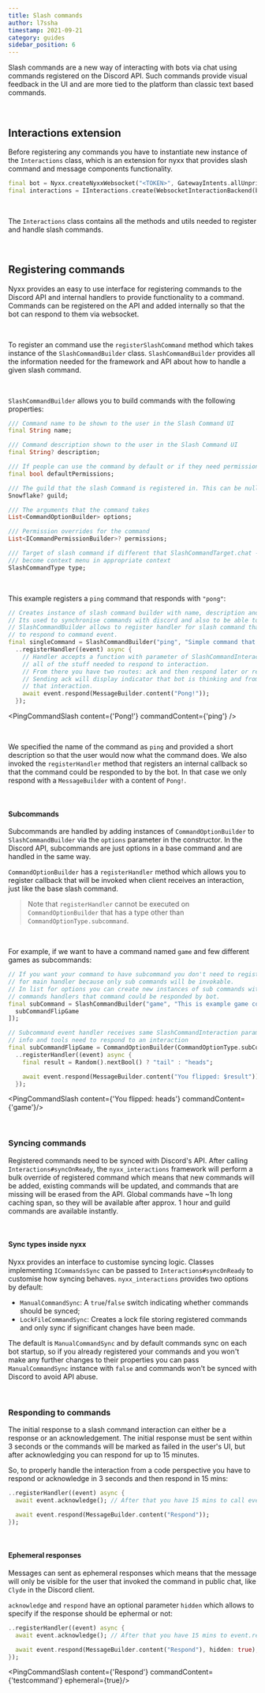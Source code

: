 ---
title: Slash commands
author: l7ssha
timestamp: 2021-09-21
category: guides
sidebar_position: 6
---


Slash commands are a new way of interacting with bots via chat using commands registered on the Discord API.
Such commands provide visual feedback in the UI and are more tied to the platform than classic text based commands.

<br />

## Interactions extension

Before registering any commands you have to instantiate new instance of the `Interactions` class, which is an extension for
nyxx that provides slash command and message components functionality.

```dart
final bot = Nyxx.createNyxxWebsocket("<TOKEN>", GatewayIntents.allUnprivileged);
final interactions = IInteractions.create(WebsocketInteractionBackend(bot));
```

<br />

The `Interactions` class contains all the methods and utils needed to register and handle slash commands.

<br />

## Registering commands

Nyxx provides an easy to use interface for registering commands to the Discord API and internal handlers to provide functionality to a command. Commands can be registered on the API and added internally so that the bot can respond to them via websocket.

<br />

To register an command use the `registerSlashCommand` method which takes instance of the `SlashCommandBuilder` class.
`SlashCommandBuilder` provides all the information needed for the framework and API about how to handle a given slash command.

<br />

`SlashCommandBuilder` allows you to build commands with the following properties:

```dart
/// Command name to be shown to the user in the Slash Command UI
final String name;

/// Command description shown to the user in the Slash Command UI
final String? description;

/// If people can use the command by default or if they need permissions to use it.
final bool defaultPermissions;

/// The guild that the slash Command is registered in. This can be null if its a global command.
Snowflake? guild;

/// The arguments that the command takes
List<CommandOptionBuilder> options;

/// Permission overrides for the command
List<ICommandPermissionBuilder>? permissions;

/// Target of slash command if different that SlashCommandTarget.chat - slash command will
/// become context menu in appropriate context
SlashCommandType type;
```

<br />

This example registers a `ping` command that responds with `"pong"`:

```dart
// Creates instance of slash command builder with name, description and sub options.
// Its used to synchronise commands with discord and also to be able to respond to them.
// SlashCommandBuilder allows to register handler for slash command that you will be able
// to respond to command event.
final singleCommand = SlashCommandBuilder("ping", "Simple command that responds with `pong`", [])
  ..registerHandler((event) async {
    // Handler accepts a function with parameter of SlashCommandInteraction which contains
    // all of the stuff needed to respond to interaction.
    // From there you have two routes: ack and then respond later or respond immediately without ack.
    // Sending ack will display indicator that bot is thinking and from there you will have 15 mins to respond to
    // that interaction.
    await event.respond(MessageBuilder.content("Pong!"));
  });
```

<PingCommandSlash content={'Pong!'} commandContent={'ping'} />

<br />

We specified the name of the command as `ping` and provided a short description so that the user would now what the command does. We also invoked the `registerHandler` method that registers an internal callback so that the command could be responded to by the bot. In that case we only respond with a `MessageBuilder` with a content of `Pong!`.

<br />

#### Subcommands

Subcommands are handled by adding instances of `CommandOptionBuilder` to `SlashCommandBuilder` via the `options` parameter
in the constructor. In the Discord API, subcommands are just options in a base command and are handled in the same way.

`CommandOptionBuilder` has a `registerHandler` method which allows you to register callback that will be invoked when client receives an interaction, just like the base slash command.

> Note that `registerHandler` cannot be executed on `CommandOptionBuilder` that has a type other than `CommandOptionType.subcommand`.

<br />

For example, if we want to have a command named `game` and few different games as subcommands:

```dart
// If you want your command to have subcommand you don't need to register handler
// for main handler because only sub commands will be invokable.
// In list for options you can create new instances of sub commands with
// commands handlers that command could be responded by bot.
final subCommand = SlashCommandBuilder("game", "This is example game command", [
  subCommandFlipGame
]);

// Subcommand event handler receives same SlashCommandInteraction parameter with all
// info and tools need to respond to an interaction
final subCommandFlipGame = CommandOptionBuilder(CommandOptionType.subCommand, "coinflip", "Coin flip game")
  ..registerHandler((event) async {
    final result = Random().nextBool() ? "tail" : "heads";

    await event.respond(MessageBuilder.content("You flipped: $result"));
  });
```

<PingCommandSlash content={'You flipped: heads'} commandContent={'game'}/>

<br />

### Syncing commands

Registered commands need to be synced with Discord's API. After calling `Interactions#syncOnReady`, the `nyxx_interactions` framework will perform a bulk override of registered command which means that new commands will be added, existing commands will be updated, and commands that are missing will be erased from the API. Global commands have ~1h long caching span, so they will be available after approx. 1 hour and guild commands are available instantly.

<br />

#### Sync types inside nyxx

Nyxx provides an interface to customise syncing logic. Classes implementing `ICommandsSync` can be passed to `Interactions#syncOnReady` to customise how syncing behaves. `nyxx_interactions` provides two options by default:

- `ManualCommandSync`: A `true`/`false` switch indicating whether commands should be synced;
- `LockFileCommandSync`: Creates a lock file storing registered commands and only sync if significant changes have been made.

The default is `ManualCommandSync` and by default commands sync on each bot startup, so if you already registered your commands and you won't make any further changes to their properties you can pass `ManualCommandSync` instance with `false` and commands won't be synced with Discord to avoid API abuse.

<br />

### Responding to commands

The initial response to a slash command interaction can either be a response or an acknowledgement. The initial response must be sent within 3 seconds or the commands will be marked as failed in the user's UI, but after acknowledging you can respond for up to 15 minutes.

So, to properly handle the interaction from a code perspective you have to respond or acknowledge in 3 seconds and then respond in 15 mins:

```dart
..registerHandler((event) async {
  await event.acknowledge(); // After that you have 15 mins to call event.respond

  await event.respond(MessageBuilder.content("Respond"));
});
```

<br />

#### Ephemeral responses

Messages can sent as ephemeral responses which means that the message will only be visible for the user that invoked the command in public chat, like `Clyde` in the Discord client.

`acknowledge` and `respond` have an optional parameter `hidden` which allows to specify if the response should be ephermal or not:

```dart
..registerHandler((event) async {
  await event.acknowledge(); // After that you have 15 mins to event.respond

  await event.respond(MessageBuilder.content("Respond"), hidden: true);
});
```

<PingCommandSlash content={'Respond'} commandContent={'testcommand'} ephemeral={true}/>
